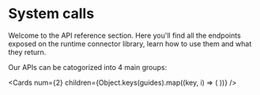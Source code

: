
# System calls

Welcome to the API reference section. Here you'll find all the endpoints exposed on the
runtime connector library, learn how to use them and what they return.

Our APIs can be catogorized into 4 main groups:

<Cards
  num={2}
  children={Object.keys(guides).map((key, i) => (
    <Card
      key={i}
      title={guides[key].title}
      description={guides[key].description}
      icon={guides[key].icon}
      href={guides[key].href}
    />
  ))}
/>
